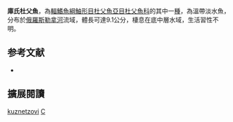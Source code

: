 {{Speciesbox
| name = 庫氏杜父魚
| image = 
| image_width = 250px
| status = NE
| status_system = IUCN3.1
| genus = Cottus
| species = kuznetzovi
| authority = [[Berg|Berg]], 1903
| synonyms = 
}}
'''庫氏杜父魚'''，為[[輻鰭魚綱|輻鰭魚綱]][[鮋形目|鮋形目]][[杜父魚亞目|杜父魚亞目]][[杜父魚科|杜父魚科]]的其中一[[種|種]]，為溫帶淡水魚，分布於[[俄羅斯|俄羅斯]][[勒拿河|勒拿河]]流域，體長可達9.1公分，棲息在底中層水域，生活習性不明。

== 参考文献 ==
*{{FishBase_species|genus=Cottus|species=kuznetzovi |year=2014|month=5}}

== 擴展閱讀 ==
{{refbegin}}
{{wikispecies-inline|Cottus kuznetzovi |庫氏杜父魚}}
{{refend}}
{{Taxonbar|from=Q17159853}}

[[Category:杜父魚屬|kuznetzovi]]
[[Category:1903年描述的魚類|C]]

{{鮋形目小作品}}